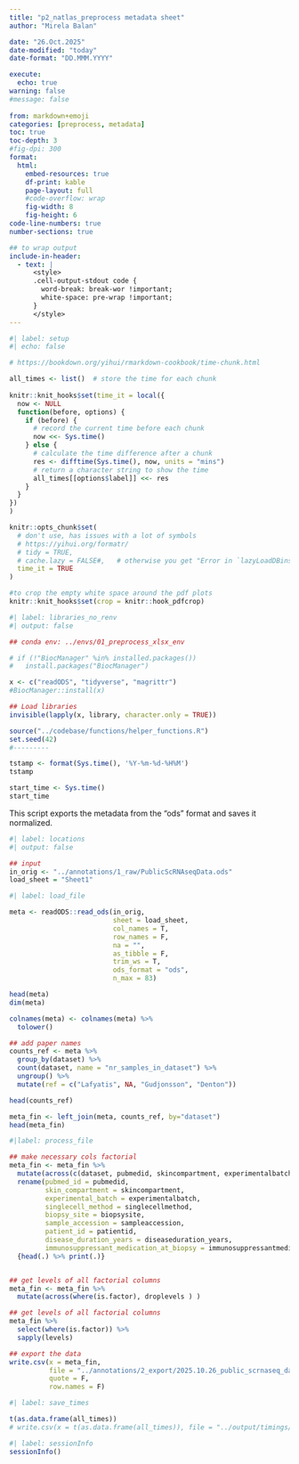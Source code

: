 ```yaml
---
title: "p2_natlas_preprocess metadata sheet"
author: "Mirela Balan"

date: "26.Oct.2025"
date-modified: "today"
date-format: "DD.MMM.YYYY"

execute: 
  echo: true
warning: false
#message: false
  
from: markdown+emoji
categories: [preprocess, metadata]
toc: true
toc-depth: 3
#fig-dpi: 300
format:
  html:
    embed-resources: true
    df-print: kable
    page-layout: full
    #code-overflow: wrap
    fig-width: 8
    fig-height: 6
code-line-numbers: true
number-sections: true

## to wrap output
include-in-header:
  - text: |
      <style>
      .cell-output-stdout code {
        word-break: break-wor !important;    
        white-space: pre-wrap !important;
      }   
      </style>
---
```



```r
#| label: setup
#| echo: false

# https://bookdown.org/yihui/rmarkdown-cookbook/time-chunk.html

all_times <- list()  # store the time for each chunk
                                                                                                                                                                                            
knitr::knit_hooks$set(time_it = local({
  now <- NULL
  function(before, options) {
    if (before) {
      # record the current time before each chunk
      now <<- Sys.time()
    } else {
      # calculate the time difference after a chunk
      res <- difftime(Sys.time(), now, units = "mins")
      # return a character string to show the time
      all_times[[options$label]] <<- res
    }
  }
})
)

knitr::opts_chunk$set(
  # don't use, has issues with a lot of symbols
  # https://yihui.org/formatr/
  # tidy = TRUE,
  # cache.lazy = FALSE#,   # otherwise you get "Error in `lazyLoadDBinsertVariable()`: ! long vectors not supported yet: connections.c:6093"
  time_it = TRUE
)

#to crop the empty white space around the pdf plots
knitr::knit_hooks$set(crop = knitr::hook_pdfcrop)
```


```r
#| label: libraries_no_renv
#| output: false

## conda env: ../envs/01_preprocess_xlsx_env

# if (!"BiocManager" %in% installed.packages())
#   install.packages("BiocManager")

x <- c("readODS", "tidyverse", "magrittr")
#BiocManager::install(x)

## Load libraries
invisible(lapply(x, library, character.only = TRUE))

source("../codebase/functions/helper_functions.R")
set.seed(42)
#---------

tstamp <- format(Sys.time(), '%Y-%m-%d-%H%M')
tstamp

start_time <- Sys.time()
start_time
```


This script exports the metadata from the "ods" format and saves it normalized.


```r
#| label: locations
#| output: false

## input
in_orig <- "../annotations/1_raw/PublicScRNAseqData.ods"
load_sheet = "Sheet1"
```


```r
#| label: load_file

meta <- readODS::read_ods(in_orig, 
                          sheet = load_sheet,
                          col_names = T,
                          row_names = F,
                          na = "",
                          as_tibble = F,
                          trim_ws = T,
                          ods_format = "ods",
                          n_max = 83)

head(meta)
dim(meta)

colnames(meta) <- colnames(meta) %>%
  tolower() 

## add paper names
counts_ref <- meta %>% 
  group_by(dataset) %>% 
  count(dataset, name = "nr_samples_in_dataset") %>% 
  ungroup() %>% 
  mutate(ref = c("Lafyatis", NA, "Gudjonsson", "Denton"))

head(counts_ref)

meta_fin <- left_join(meta, counts_ref, by="dataset")
head(meta_fin)
```


```r
#|label: process_file

## make necessary cols factorial
meta_fin <- meta_fin %>%
  mutate(across(c(dataset, pubmedid, skincompartment, experimentalbatch, singlecellmethod, sex, indication, biopsysite, nr_samples_in_dataset, ref), as.factor)) %>% 
  rename(pubmed_id = pubmedid, 
         skin_compartment = skincompartment, 
         experimental_batch = experimentalbatch,
         singlecell_method = singlecellmethod,
         biopsy_site = biopsysite,
         sample_accession = sampleaccession,
         patient_id = patientid,
         disease_duration_years = diseaseduration_years,
         immunosuppressant_medication_at_biopsy = immunosuppressantmedicationatbiopsy) %T>%
  {head(.) %>% print(.)}


## get levels of all factorial columns
meta_fin <- meta_fin %>%
  mutate(across(where(is.factor), droplevels ) )

## get levels of all factorial columns
meta_fin %>%
  select(where(is.factor)) %>%
  sapply(levels)

## export the data
write.csv(x = meta_fin,
          file = "../annotations/2_export/2025.10.26_public_scrnaseq_data.csv",
          quote = F,
          row.names = F)
```


```r
#| label: save_times

t(as.data.frame(all_times))
# write.csv(x = t(as.data.frame(all_times)), file = "../output/timings/dim_reduction_vignette_times.csv")
```

```r
#| label: sessionInfo
sessionInfo()
```
